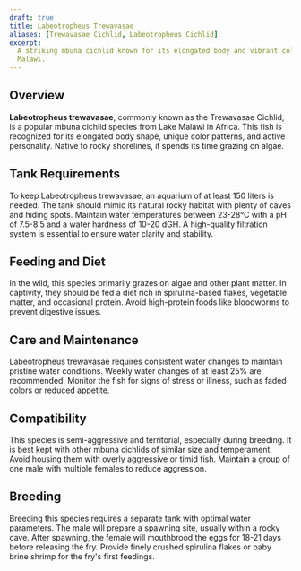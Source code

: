 ```yaml
---
draft: true
title: Labeotropheus Trewavasae
aliases: [Trewavasae Cichlid, Labeotropheus Cichlid]
excerpt:
  A striking mbuna cichlid known for its elongated body and vibrant coloration, thriving in rocky biotopes of Lake
  Malawi.
---
```


## Overview

**Labeotropheus trewavasae**, commonly known as the Trewavasae Cichlid, is a popular mbuna cichlid species from Lake
Malawi in Africa. This fish is recognized for its elongated body shape, unique color patterns, and active personality.
Native to rocky shorelines, it spends its time grazing on algae.

## Tank Requirements

To keep Labeotropheus trewavasae, an aquarium of at least 150 liters is needed. The tank should mimic its natural rocky
habitat with plenty of caves and hiding spots. Maintain water temperatures between 23-28°C with a pH of 7.5-8.5 and a
water hardness of 10-20 dGH. A high-quality filtration system is essential to ensure water clarity and stability.

## Feeding and Diet

In the wild, this species primarily grazes on algae and other plant matter. In captivity, they should be fed a diet rich
in spirulina-based flakes, vegetable matter, and occasional protein. Avoid high-protein foods like bloodworms to prevent
digestive issues.

## Care and Maintenance

Labeotropheus trewavasae requires consistent water changes to maintain pristine water conditions. Weekly water changes
of at least 25% are recommended. Monitor the fish for signs of stress or illness, such as faded colors or reduced
appetite.

## Compatibility

This species is semi-aggressive and territorial, especially during breeding. It is best kept with other mbuna cichlids
of similar size and temperament. Avoid housing them with overly aggressive or timid fish. Maintain a group of one male
with multiple females to reduce aggression.

## Breeding

Breeding this species requires a separate tank with optimal water parameters. The male will prepare a spawning site,
usually within a rocky cave. After spawning, the female will mouthbrood the eggs for 18-21 days before releasing the
fry. Provide finely crushed spirulina flakes or baby brine shrimp for the fry's first feedings.

